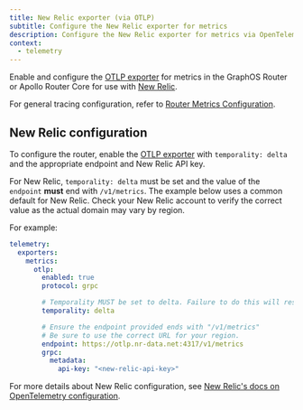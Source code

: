 ```yaml
---
title: New Relic exporter (via OTLP)
subtitle: Configure the New Relic exporter for metrics
description: Configure the New Relic exporter for metrics via OpenTelemetry Protocol (OTLP) in the Apollo GraphOS Router or Apollo Router Core.
context:
  - telemetry
---
```


Enable and configure the [OTLP exporter](/router/configuration/telemetry/exporters/metrics/otlp) for metrics in the GraphOS Router or Apollo Router Core for use with [New Relic](https://newrelic.com/).

For general tracing configuration, refer to [Router Metrics Configuration](/router/configuration/telemetry/exporters/metrics/overview).

## New Relic configuration

To configure the router, enable the [OTLP exporter](/router/configuration/telemetry/exporters/metrics/otlp#configuration) with `temporality: delta` and the appropriate endpoint and New Relic API key.

<Note>

For New Relic, `temporality: delta` must be set and the value of the `endpoint` **must** end with `/v1/metrics`.  The example below uses a common default for New Relic.  Check your New Relic account to verify the correct value as the actual domain may vary by region.

</Note>

For example: 

```yaml title="router.yaml"
telemetry:
  exporters:
    metrics:
      otlp:
        enabled: true
        protocol: grpc

        # Temporality MUST be set to delta. Failure to do this will result in incorrect metrics.
        temporality: delta

        # Ensure the endpoint provided ends with "/v1/metrics"
        # Be sure to use the correct URL for your region.
        endpoint: https://otlp.nr-data.net:4317/v1/metrics
        grpc:
          metadata:
            api-key: "<new-relic-api-key>"
```

For more details about New Relic configuration, see [New Relic's docs on OpenTelemetry configuration](https://docs.newrelic.com/docs/more-integrations/open-source-telemetry-integrations/opentelemetry/get-started/opentelemetry-set-up-your-app/#review-settings).


